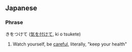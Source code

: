 ==Japanese==
===Phrase===
きをつけて ([[気を付けて]], ki o tsukete)

#Watch yourself, be [[careful]], literally, "keep your health"